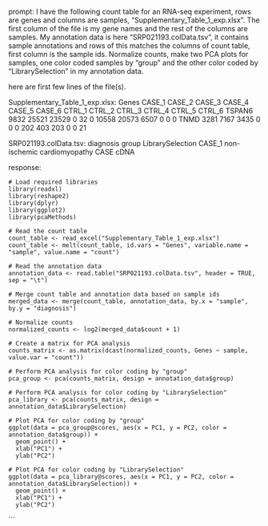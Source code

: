 prompt:
I have the following count table for an RNA-seq experiment, rows are genes and columns are samples, "Supplementary_Table_1_exp.xlsx". The first column of the file is my gene names and the rest of the columns are samples. My annotation data is here  "SRP021193.colData.tsv", it contains sample annotations and rows of this matches the columns of count table, first column is the sample ids. Normalize counts, make two PCA plots for samples, one color coded samples by "group" and the other color coded by "LibrarySelection" in my annotation data.

here are first few lines of the file(s).

Supplementary_Table_1_exp.xlsx:
Genes	CASE_1	CASE_2	CASE_3	CASE_4	CASE_5	CASE_6	CTRL_1	CTRL_2	CTRL_3	CTRL_4	CTRL_5	CTRL_6
TSPAN6	9832	25521	23529	0	32	0	10558	20573	6507	0	0	 0
TNMD	3281	 7167	 3435	0	 0	0	  202	  403	 203	0	0	21


SRP021193.colData.tsv:
diagnosis	group	LibrarySelection
CASE_1	non-ischemic cardiomyopathy	CASE	cDNA


response:
```
# Load required libraries
library(readxl)
library(reshape2)
library(dplyr)
library(ggplot2)
library(pcaMethods)

# Read the count table
count_table <- read_excel("Supplementary_Table_1_exp.xlsx")
count_table <- melt(count_table, id.vars = "Genes", variable.name = "sample", value.name = "count")

# Read the annotation data
annotation_data <- read.table("SRP021193.colData.tsv", header = TRUE, sep = "\t")

# Merge count table and annotation data based on sample ids
merged_data <- merge(count_table, annotation_data, by.x = "sample", by.y = "diagnosis")

# Normalize counts
normalized_counts <- log2(merged_data$count + 1)

# Create a matrix for PCA analysis
counts_matrix <- as.matrix(dcast(normalized_counts, Genes ~ sample, value.var = "count"))

# Perform PCA analysis for color coding by "group"
pca_group <- pca(counts_matrix, design = annotation_data$group)

# Perform PCA analysis for color coding by "LibrarySelection"
pca_library <- pca(counts_matrix, design = annotation_data$LibrarySelection)

# Plot PCA for color coding by "group"
ggplot(data = pca_group@scores, aes(x = PC1, y = PC2, color = annotation_data$group)) +
  geom_point() +
  xlab("PC1") +
  ylab("PC2")

# Plot PCA for color coding by "LibrarySelection"
ggplot(data = pca_library@scores, aes(x = PC1, y = PC2, color = annotation_data$LibrarySelection)) +
  geom_point() +
  xlab("PC1") +
  ylab("PC2")
```
```
